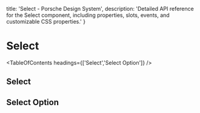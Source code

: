 
  title: 'Select - Porsche Design System',
  description: 'Detailed API reference for the Select component, including properties, slots, events, and customizable CSS properties.'
}

# Select <ComponentStatus tagName="p-select"></ComponentStatus>

<TableOfContents headings={['Select','Select Option']} />

## Select

<ComponentApi tagName="p-select" showTableOfContents={false} />

## Select Option

<ComponentApi tagName="p-select-option" showTableOfContents={false} />